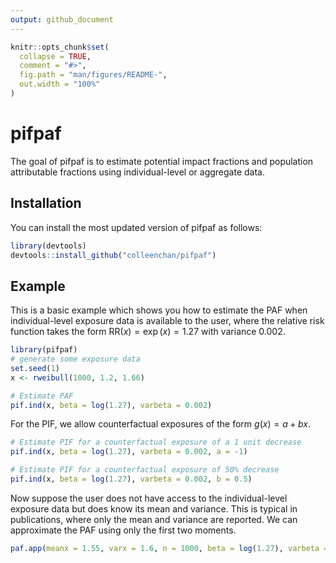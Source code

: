 ```yaml
---
output: github_document
---
```


<!-- README.md is generated from README.Rmd. Please edit that file -->

```r
knitr::opts_chunk$set(
  collapse = TRUE,
  comment = "#>",
  fig.path = "man/figures/README-",
  out.width = "100%"
)
```

# pifpaf

<!-- badges: start -->
<!-- badges: end -->

The goal of pifpaf is to estimate potential impact fractions and population attributable fractions using individual-level or aggregate data. 

## Installation

You can install the most updated version of pifpaf as follows:

``` r
library(devtools)
devtools::install_github("colleenchan/pifpaf")
```

## Example

This is a basic example which shows you how to estimate the PAF when 
individual-level exposure data is available to the user, where the relative
risk function takes the form $\text{RR}(x) = \exp(x) = 1.27$ with variance 
0.002.

```r
library(pifpaf)
# generate some exposure data
set.seed(1)
x <- rweibull(1000, 1.2, 1.66) 

# Estimate PAF
pif.ind(x, beta = log(1.27), varbeta = 0.002)
```


For the PIF, we allow counterfactual exposures of the form $g(x) = a + bx$. 
```r
# Estimate PIF for a counterfactual exposure of a 1 unit decrease
pif.ind(x, beta = log(1.27), varbeta = 0.002, a = -1)

# Estimate PIF for a counterfactual exposure of 50% decrease
pif.ind(x, beta = log(1.27), varbeta = 0.002, b = 0.5)
```




Now suppose the user does not have access to the individual-level exposure data
but does know its mean and variance. This is typical in publications, where 
only the mean and variance are reported. We can approximate the PAF using only
the first two moments. 

``` r
paf.app(meanx = 1.55, varx = 1.6, n = 1000, beta = log(1.27), varbeta = 0.002)

```

